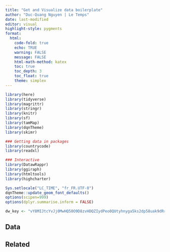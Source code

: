 ```yaml
---
title: "Get and Visualize data boilerplate"
author: "Duc-Quang Nguyen | Le Temps"
date: last-modified
editor: visual
highlight-style: pygments
format:
  html: 
    code-fold: true
    echo: TRUE
    warning: FALSE
    message: FALSE
    html-math-method: katex
    toc: true
    toc_depth: 3
    toc_float: true
    theme: simplex
---
```


```r
library(here)
library(tidyverse)
library(magrittr)
library(stringr)
library(knitr)
library(sf)
library(tamMap)
library(dqnTheme)
library(skimr)

### Getting data in packages
library(countrycode)
library(readxl)

### Interactive
library(DatawRappr)
library(ggiraph)
library(htmltools)
library(highcharter)

Sys.setlocale("LC_TIME", "fr_FR.UTF-8")
dqnTheme::update_geom_font_defaults()
options(scipen=999)
options(dplyr.summarise.inform = FALSE)

dw_key <- "vY8MIJtcYvJj0MwHQ50O9D8zvHDQZIydPeo0QUtyhnyga5ks2dp58uak9dRrjSRw"

```

## Data

## Related
